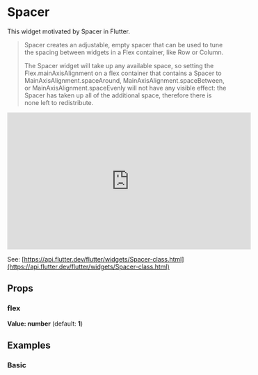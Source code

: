 
<Meta of={Stories} />

# Spacer

This widget motivated by Spacer in Flutter.

>Spacer creates an adjustable, empty spacer that can be used to tune the spacing between widgets in a Flex container, like Row or Column.
>
>The Spacer widget will take up any available space, so setting the Flex.mainAxisAlignment on a flex container that contains a Spacer to MainAxisAlignment.spaceAround, MainAxisAlignment.spaceBetween, or MainAxisAlignment.spaceEvenly will not have any visible effect: the Spacer has taken up all of the additional space, therefore there is none left to redistribute.

<iframe
	width="560"
	height="315"
	src="https://www.youtube.com/embed/7FJgd7QN1zI"
	title="YouTube video player"
	frameborder="0"
	allow="accelerometer; autoplay; clipboard-write; encrypted-media; gyroscope; picture-in-picture; web-share"
	allowfullscreen
></iframe>

See: [https://api.flutter.dev/flutter/widgets/Spacer-class.html](https://api.flutter.dev/flutter/widgets/Spacer-class.html)

## Props
### flex

**Value: number** (default: **1**)

## Examples

### Basic

<Story of={Stories.Basic} />
